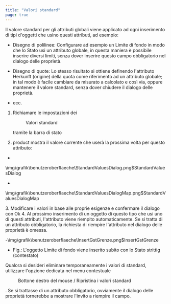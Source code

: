 ```yaml
---
title: "Valori standard"
page: true
---
```

Il valore standard per gli attributi globali viene applicato ad ogni inserimento di tipi d&#39;oggetti che usino questi attributi, ad esempio:

- <Bold> Disegno di polilinee: </Bold>  Configurare ad esempio un <Italic> Limite di fondo </Italic>  in modo che lo <Italic> Stato </Italic>  usi un attributo globale, in questa maniera &#232; possibile inserire diversi limiti, senza dover inserire questo campo obbligatorio nel dialogo delle propriet&#224;.

- <Bold> Disegno di quote: </Bold>  Lo stesso risultato si ottiene definendo l&#39;attributo <Italic> Herkunft (origine) </Italic>  della quota come riferimento ad un attributo globale; in tal modo &#232; facile cambiare da <Italic> misurato </Italic>  a <Italic> calcolato </Italic>  e cos&#236; via, oppure mantenere il valore standard, senza dover chiudere il dialogo delle propriet&#224;.

- ecc. 





1. Richiamare le impostazioni dei <Menu>Valori standard</Menu>  tramite la barra di stato

2. <Placeholder>product</Placeholder> mostra il valore corrente che user&#224; la prossima volta per questo attributo:


<GeoDesigner>

- 
<Image>\img\grafik\benutzeroberflaeche\StandardValuesDialog.png$StandardValuesDialog</Image>



</GeoDesigner>
<GeoMapper>

- 
<Image>\img\grafik\benutzeroberflaeche\StandardValuesDialogMap.png$StandardValuesDialogMap</Image>



</GeoMapper>
3. Modificare i valori in base alle proprie esigenze e confermare il dialogo con <Border>Ok</Border> 
4. Al prossimo inserimento di un oggetto di questo tipo che usi uno di questi attributi, l&#39;attributo viene riempito automaticamente.



<Success>
Se si tratta di un attributo obbligatorio, la richiesta di riempire l&#39;attributo nel dialogo delle propriet&#224; &#232; omessa.
</Success>


-<Image>\img\grafik\benutzeroberflaeche\InsertGstGrenze.png$InsertGstGrenze</Image>
- Fig.: L&#39;oggetto <Italic> Limite di fondo </Italic>  viene inserito subito con lo Stato <Italic> strittig (contestato) </Italic>  






<Success>
Qualora si desideri eliminare temporaneamente i valori di standard, utilizzare l&#39;opzione dedicata nel menu contestuale  <Menu>Bottone destro del mouse / Ripristina i valori standard</Menu> . Se si trattasse di un attributo obbligatorio, ovviamente il dialogo delle propriet&#224; tornerebbe a mostrare l&#39;invito a riempire il campo.
</Success>
